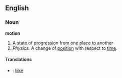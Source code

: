 ==English==

===Noun===
'''motion'''
# A state of progression from one place to another
# ''Physics.'' A change of [[position]] with respect to [[time]].

====Translations====
*{{msg:fi}}: [[liike]]